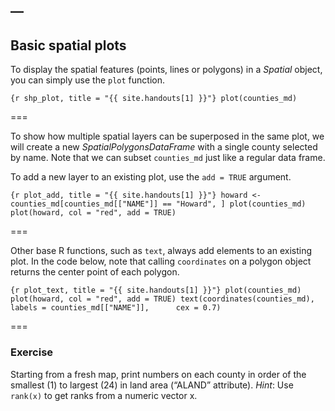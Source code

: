 ---
---

## Basic spatial plots

To display the spatial features (points, lines or polygons) in a *Spatial* object, you can simply use the `plot` function.

```{r shp_plot, title = "{{ site.handouts[1] }}"}
plot(counties_md)
```

===

To show how multiple spatial layers can be superposed in the same plot,
we will create a new *SpatialPolygonsDataFrame* with a single county selected
by name. Note that we can subset `counties_md` just like a regular data frame.

To add a new layer to an existing plot, use the `add = TRUE` argument.

```{r plot_add, title = "{{ site.handouts[1] }}"}
howard <- counties_md[counties_md[["NAME"]] == "Howard", ]
plot(counties_md)
plot(howard, col = "red", add = TRUE)
```

===

Other base R functions, such as `text`, always add elements to an existing plot.
In the code below, note that calling `coordinates` on a polygon object returns
the center point of each polygon.

```{r plot_text, title = "{{ site.handouts[1] }}"}
plot(counties_md)
plot(howard, col = "red", add = TRUE)
text(coordinates(counties_md), 
     labels = counties_md[["NAME"]],
     cex = 0.7)
```

===

### Exercise

Starting from a fresh map, print numbers on each county in order of the smallest
(1) to largest (24) in land area ("ALAND" attribute). 
*Hint*: Use `rank(x)` to get ranks from a numeric vector x.
